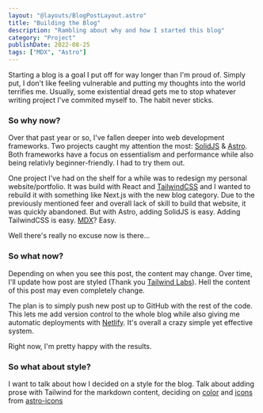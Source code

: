 ```yaml
---
layout: "@layouts/BlogPostLayout.astro"
title: "Building the Blog"
description: "Rambling about why and how I started this blog"
category: "Project"
publishDate: 2022-08-25
tags: ["MDX", "Astro"]
---
```


Starting a blog is a goal I put off for way longer than I'm proud of.
Simply put, I don't like feeling vulnerable and putting my thoughts into the world terrifies me.
Usually, some existential dread gets me to stop whatever writing project I've commited myself to.
The habit never sticks.

### So why now?

Over that past year or so, I've fallen deeper into web development frameworks.
Two projects caught my attention the most: [SolidJS](https://www.solidjs.com/) & [Astro](https://astro.build/).
Both frameworks have a focus on essentialism and performance while also being relativly beginner-friendly.
I had to try them out.

One project I've had on the shelf for a while was to redesign my personal website/portfolio.
It was build with React and [TailwindCSS](https://tailwindcss.com/) and I wanted to rebuild it with something like Next.js with the new blog category.
Due to the previously mentioned feer and overall lack of skill to build that website, it was quickly abandoned.
But with Astro, adding SolidJS is easy.
Adding TailwindCSS is easy.
[MDX](https://mdxjs.com/)? Easy.

Well there's really no excuse now is there...

### So what now?

Depending on when you see this post, the content may change.
Over time, I'll update how post are styled (Thank you [Tailwind Labs](https://youtu.be/J0Wy359NJPM)).
Hell the content of this post may even completely change.

The plan is to simply push new post up to GitHub with the rest of the code.
This lets me add version control to the whole blog while also giving me automatic deployments with [Netlify](https://www.netlify.com/).
It's overall a crazy simple yet effective system. 

Right now, I'm pretty happy with the results.


### So what about style?

I want to talk about how I decided on a style for the blog. 
Talk about adding prose with Tailwind for the markdown content, deciding on [color](https://reasonable.work/colors/) and [icons](https://icones.js.org/) from [astro-icons](https://github.com/natemoo-re/astro-icon#readme)
